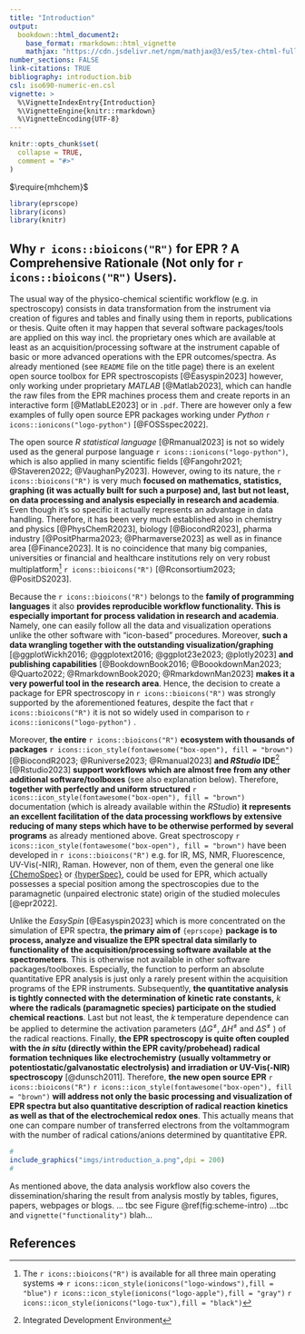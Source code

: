 ```yaml
---
title: "Introduction"
output: 
  bookdown::html_document2:
    base_format: rmarkdown::html_vignette
    mathjax: "https://cdn.jsdelivr.net/npm/mathjax@3/es5/tex-chtml-full.js"
number_sections: FALSE
link-citations: TRUE
bibliography: introduction.bib
csl: iso690-numeric-en.csl
vignette: >
  %\VignetteIndexEntry{Introduction}
  %\VignetteEngine{knitr::rmarkdown}
  %\VignetteEncoding{UTF-8}
---
```


```r
knitr::opts_chunk$set(
  collapse = TRUE,
  comment = "#>"
)
```

$\require{mhchem}$

```r
library(eprscope)
library(icons)
library(knitr)
```

## Why `r icons::bioicons("R")` for EPR ? A Comprehensive Rationale (Not only for `r icons::bioicons("R")` Users). {.unnumbered}

The usual way of the physico-chemical scientific workflow (e.g. in spectroscopy) consists in data transformation from the instrument via creation of figures and tables and finally using them in reports, publications or thesis. Quite often it may happen that several software packages/tools are applied on this way incl. the proprietary ones which are available at least as an acquisition/processing software at the instrument capable of basic or more advanced operations with the EPR outcomes/spectra. As already mentioned (see `README` file on the title page) there is an exelent open source toolbox for EPR spectroscopists [@Easyspin2023] however, only working under proprietary *MATLAB* [@Matlab2023], which can handle the raw files from the EPR machines process them and create reports in an interactive form [@MatlabLE2023] or in `.pdf`. There are however only a few examples of fully open source EPR packages working under *Python* `r icons::ionicons("logo-python")` [@FOSSspec2022].

The open source *R statistical language* [@Rmanual2023] is not so widely used as the general purpose language `r icons::ionicons("logo-python")`, which is also applied in many scientific fields [@Fangohr2021; @Staveren2022; @VaughanPy2023]. However, owing to its nature, the `r icons::bioicons("R")` is very much **focused on mathematics, statistics, graphing (it was actually built for such a purpose) and, last but not least, on data processing and analysis especially in research and academia**. Even though it's so specific it actually represents an advantage in data handling. Therefore, it has been very much established also in chemistry and physics [@PhysChemR2023], biology [@BiocondR2023], pharma industry [@PositPharma2023; @Pharmaverse2023] as well as in finance area [@Finance2023]. It is no coincidence that many big companies, universities or financial and healthcare institutions rely on very robust multiplatform[^1] `r icons::bioicons("R")` [@Rconsortium2023; @PositDS2023].

[^1]: The `r icons::bioicons("R")` is available for all three main operating systems =\> `r icons::icon_style(ionicons("logo-windows"),fill = "blue")` `r icons::icon_style(ionicons("logo-apple"),fill = "gray")` `r icons::icon_style(ionicons("logo-tux"),fill = "black")`

Because the `r icons::bioicons("R")` belongs to the **family of programming languages** it also **provides reproducible workflow functionality. This is especially important for process validation in research and academia**. Namely, one can easily follow all the data and visualization operations unlike the other software with "icon-based" procedures. Moreover, **such a data wrangling together with the outstanding visualization/graphing** [@ggplotWickh2016; @ggplotext2016; @ggplot23e2023; @plotly2023] **and publishing capabilities** [@BookdownBook2016; @BoookdownMan2023; @Quarto2022; @RmarkdownBook2020; @RmarkdownMan2023] **makes it a very powerful tool in the research area**. Hence, the decision to create a package for EPR spectroscopy in `r icons::bioicons("R")` was strongly supported by the aforementioned features, despite the fact that `r icons::bioicons("R")` it is not so widely used in comparison to `r icons::ionicons("logo-python")` .

Moreover, **the entire** `r icons::bioicons("R")` **ecosystem with thousands of packages** `r icons::icon_style(fontawesome("box-open"), fill = "brown")` [@BiocondR2023; @Runiverse2023; @Rmanual2023] **and *RStudio* IDE**[^2] [@Rstudio2023] **support workflows which are almost free from any other additional software/toolboxes** (see also explanation below). Therefore, **together with perfectly and uniform structured** `r icons::icon_style(fontawesome("box-open"), fill = "brown")` documentation (which is already available within the *RStudio*) **it represents an excellent facilitation of the data processing workflows by extensive reducing of many steps which have to be otherwise performed by several programs** as already mentioned above. Great spectroscopy `r icons::icon_style(fontawesome("box-open"), fill = "brown")` have been developed in `r icons::bioicons("R")` e.g. for IR, MS, NMR, Fluorescence, UV-Vis(-NIR), Raman. However, non of them, even the general one like [{ChemoSpec}](https://bryanhanson.github.io/ChemoSpec/) or [{hyperSpec}](https://r-hyperspec.github.io/hyperSpec/index.html), could be used for EPR, which actually possesses a special position among the spectroscopies due to the paramagnetic (unpaired electronic state) origin of the studied molecules [@epr2022].

[^2]: Integrated Development Environment

Unlike the *EasySpin* [@Easyspin2023] which is more concentrated on the simulation of EPR spectra, **the primary aim of** `{eprscope}` **package is to process, analyze and visualize the EPR spectral data similarly to functionality of the acquisition/processing software available at the spectrometers**. This is otherwise not available in other software packages/toolboxes. Especially, the function to perform an absolute quantitative EPR analysis is just only a rarely present within the acquisition programs of the EPR instruments. Subsequently, **the quantitative analysis is tightly connected with the determination of kinetic rate constants,** $k$ **where the radicals (paramagnetic species) participate on the studied chemical reactions**. Last but not least, the $k$ temperature dependence can be applied to determine the activation parameters ($\Delta G^{\neq}$, $\Delta H^{\neq}$ and $\Delta S^{\neq}$ ) of the radical reactions. Finally, **the EPR spectroscopy is quite often coupled with the *in situ* (directly within the EPR cavity/probehead) radical formation techniques like electrochemistry (usually voltammetry or potentiostatic/galvanostatic electrolysis) and irradiation or UV-Vis(-NIR) spectroscopy** [@dunsch2011]. Therefore, **the new open source EPR** `r icons::bioicons("R")` `r icons::icon_style(fontawesome("box-open"), fill = "brown")` **will address not only the basic processing and visualization of EPR spectra but also quantitative description of radical reaction kinetics as well as that of the electrochemical redox ones**. This actually means that one can compare number of transferred electrons from the voltammogram with the number of radical cations/anions determined by quantitative EPR.

```r
#
include_graphics("imgs/introduction_a.png",dpi = 200)
#
```

As mentioned above, the data analysis workflow also covers the dissemination/sharing the result from analysis mostly by tables, figures, papers, webpages or blogs. ... tbc see Figure \@ref(fig:scheme-intro) ...tbc and `vignette("functionality")` blah...

## References
